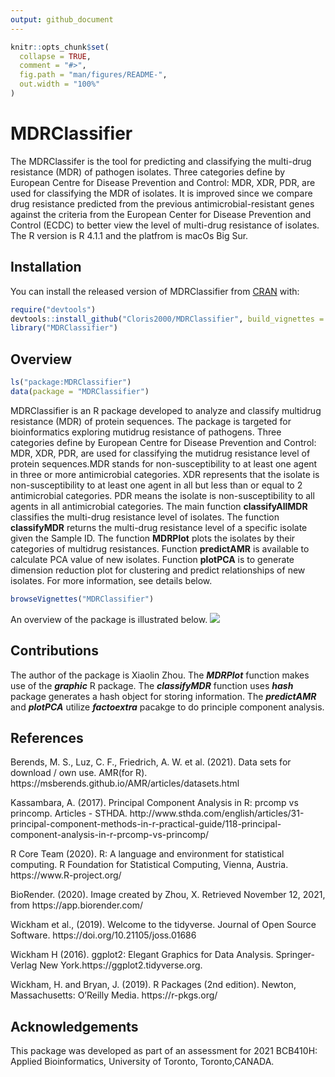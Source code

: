 ```yaml
---
output: github_document
---
```


<!-- README.md is generated from README.Rmd. Please edit that file -->

```r
knitr::opts_chunk$set(
  collapse = TRUE,
  comment = "#>",
  fig.path = "man/figures/README-",
  out.width = "100%"
)
```

# MDRClassifier

<!-- badges: start -->
<!-- badges: end -->

The MDRClassifer is the tool for predicting and classifying the multi-drug resistance (MDR) of pathogen isolates. Three categories define by European Centre for Disease Prevention and Control: MDR, XDR, PDR, are used for classifying the MDR of isolates. It is improved since we compare drug resistance predicted from the previous antimicrobial-resistant genes against the criteria from the European Center for Disease Prevention and Control (ECDC) to better view the level of multi-drug resistance of isolates.
The R version is R 4.1.1 and the platfrom is macOs Big Sur.

## Installation

You can install the released version of MDRClassifier from [CRAN](https://CRAN.R-project.org) with:
``` r
require("devtools")
devtools::install_github("Cloris2000/MDRClassifier", build_vignettes = TRUE)
library("MDRClassifier")
```

## Overview
```r
ls("package:MDRClassifier") 
data(package = "MDRClassifier")
```
MDRClassifier is an R package developed to analyze and classify multidrug resistance (MDR) of protein sequences. The package is targeted for bioinformatics exploring mutidrug resistance of pathogens. Three categories define by European Centre for Disease Prevention and Control: MDR, XDR, PDR, are used for classifying the mutidrug resistance level of protein sequences.MDR stands for non-susceptibility to at least one agent in three or more antimicrobial categories. XDR represents that the isolate is non-susceptibility to at least one agent in all but less than or equal to 2 antimicrobial categories. PDR means the isolate is non-susceptibility to all agents in all antimicrobial categories. The main function **classifyAllMDR** classifies the multi-drug resistance level of isolates. The function **classifyMDR** returns the multi-drug resistance level of a specific isolate given the Sample ID.  The function **MDRPlot** plots the isolates by their categories of multidrug resistances. Function **predictAMR** is available to calculate PCA value of new isolates. Function **plotPCA** is to generate dimension reduction plot for clustering and predict relationships of new isolates. For more information, see details below.

``` r
browseVignettes("MDRClassifier")
```

An overview of the package is illustrated below. 
![](./inst/extdata/MDRClassifier.png)


## Contributions

The author of the package is Xiaolin Zhou.  The __*MDRPlot*__ function makes use of the __*graphic*__ R package. The __*classifyMDR*__ function uses __*hash*__ package generates a hash object for storing information. The __*predictAMR*__ and __*plotPCA*__ utilize __*factoextra*__ pacakge to do principle component analysis.

## References

Berends, M. S., Luz, C. F., Friedrich, A. W. et al. (2021). Data sets for download / own use. AMR(for R). https://msberends.github.io/AMR/articles/datasets.html

Kassambara, A. (2017). Principal Component Analysis in R: prcomp vs princomp. Articles - STHDA. http://www.sthda.com/english/articles/31-principal-component-methods-in-r-practical-guide/118-principal-component-analysis-in-r-prcomp-vs-princomp/

R Core Team (2020). R: A language and environment for statistical computing. R Foundation for Statistical Computing, Vienna, Austria. https://www.R-project.org/

BioRender. (2020). Image created by Zhou, X. Retrieved November 12, 2021, from https://app.biorender.com/

Wickham et al., (2019). Welcome to the tidyverse. Journal of Open Source Software.
https://doi.org/10.21105/joss.01686

Wickham H (2016). ggplot2: Elegant Graphics for Data Analysis. Springer-Verlag New York.https://ggplot2.tidyverse.org.

Wickham, H. and Bryan, J. (2019). R Packages (2nd edition). Newton, Massachusetts: O’Reilly Media. https://r-pkgs.org/


## Acknowledgements
This package was developed as part of an assessment for 2021 BCB410H: Applied Bioinformatics, University of Toronto, Toronto,CANADA.

